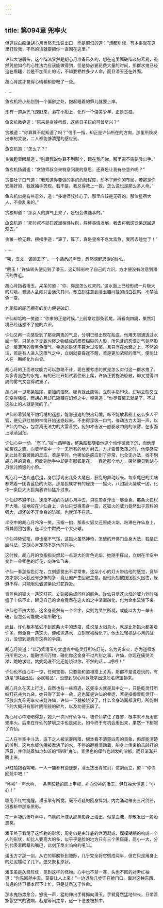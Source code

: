 ```yaml
---
---
---
```

title: 第094章 兜率火
---





但这些白痴话胡心月当然无法说出口，而是恨恨的道：“想都别想，有本事就在这里打败我，不然的话就要把你一直困在这里。”

许仙大皱眉头，这个阵法显然是胡心月准备已久的，想在这里面破阵谈何容易，虽然凭他如今的心性法力应该能做得到，但是势必要花费大量的时间，那群水鬼已经迫在眉睫，若是不加阻止的话，不知要牺牲多少人命，而且潘玉还在外面。

胡心月这才觉得心情稍稍舒畅了一些。

……

鱼玄机将小船划到一个偏僻之处，抱起睡着的笋儿就要上岸。

却有一道遁光飞速赶来，落在小船上，化作一个俊美少年，正是贪狼。

鱼玄机微笑道：“原来是贪狼师叔，这些日子玩的可曾尽兴？”

贪狼道：“你算算不就知道了吗？”信手一指，却正是许仙所在的方向，那里所焕发出来的灵波，二人都能够清楚的感应到。

鱼玄机道：“怎么了？”

贪狼瞪着眼睛道：“别跟我说你算不到那个，现在我问你，那里需不需要我出手。”

鱼玄机扬眉道：“贪狼师叔会来特意问我的意思，还真是让我有些意外呢？”

贪狼吐了口气道：“我知道你要做的事的危险程度，却不了解你的布局，若那是你安排好的，我就袖手旁观，若不是，我总得救上一救，怎么说也是那么多人命。”

鱼玄机似是有些意外，道：“多谢师叔挂心了，那里应该是无碍的。那位星宿大人，不会乱来的。”

贪狼却道：“那女人的脾气上来了，是很会做蠢事的。”

鱼玄机道：“那师叔不妨在这里稍待片刻，静待事情发展，我去将我这徒弟送回道观去。”

贪狼一脸无趣，摆摆手道：“算了，算了，真是皇帝不急太监急，我回去睡觉了！”

……

“喂，汉文，该回去了”。一个熟悉的声音，忽然惊醒思索的许仙。

“明玉！”许仙转头便见到了潘玉，这幻阵影响了自己的六识，方才便没有注意到潘玉的靠近。

胡心月指着潘玉，呆呆的道：“你、你是怎么过来的。”这水面上已经形成一片极大的幻境，普通人乱闯只会迷失其间，却立刻注意到潘玉腰间挂的绒白狐尾，不禁脸色一变。

九尾狐的尾巴拥有的能力便是破幻。

许仙却哈哈一笑道：“你来的正是时候。”上前拿过那条狐尾，再看向四周，果然幻境已经迷惑不了他的六识。

许仙又再一次感受到了那些阴鬼的气息，分明已经出现在船底。他用天眼通透过水面一望，只见水下无数污秽之物结成的模模糊糊的人形，所包含的怨恨之气竟然形成一层薄薄的青黑色瘴气，幸运的是还不算太过浓郁，且只浮在水面之上，不然的话，若是有人进入这瘴气之中，立刻就要昏迷不醒，若是更加浓郁的瘴气，便能让人在一瞬间化作白骨。

胡心月的正面进攻能力可以忽略不计，现在要考虑的就是怎么对付这一群水鬼了。众多青黑色的水鬼，有的已经开始试着往船上爬，许仙正要施法驱散，却又觉得四周的雾气又变得浓重了。

胡心月一见那条狐尾，更加的恼怒，哪肯就此服输，立刻手掐印诀。幻境立刻又立刻变得强盛，而胡心月却已隐藏在幻境之中，嘲笑道：“你尽管离去就是了，不过这船上的人就是我的了。”

许仙带着狐尾不怕幻境的迷惑，能够迅速的脱出幻境，却不能放着船上这么多人不管，便见尹红袖的神情开始迷惑起来。不由得深吸一口气，催动法力大喝一声，以许仙为中心，包含真无法力的大雷音咒，宛如冲击波一般驱散四周的浓雾，在水面上滚滚回荡。

许仙心中一动，“有了。”猛一踏甲板，整条船都随着他这个动作微微下沉，而他却如离弦之箭。向着半空中一个一无所有的地方射去。方才雷音激荡之时，他便感应到此处有着微微的反应，若是平时。他哪怕是感应到了异常，也全无办法，找不到胡心月的真身。但此刻他手中却是有那狐尾在，一靠近那个地方，果然便见到胡心月惊诧愤怒的小脸。

胡心月一边疾速后退，身后浮现出几条大尾巴，狂乱的舞动起来。每条尾巴的尖端都燃着一团青蓝色的火焰，那是狐族才有的秘技——狐火，八团狐火凝成一团，化作一条巨大火狐向着许仙猛扑过来。

许仙却不避不让，速度不减的向胡心月冲去，只在周身浮出一层金身。那条火狐张开大嘴，猛地咬在许仙身上，许仙只觉得周身一震，这狐火的威力竟然出乎意料的强大，却还破不开金身的防御。也就浑不在意。

半空中的胡心月冷冷一笑，玉指一掐，那条火狐又还原成火焰，粘滞在许仙身上，将其团团包裹，在半空中燃成一个大火球。

许仙冲势受阻，却也毫不气馁，这狐火虽然神奇，怎破的开佛门金身大法，若是正面斗法，这胡心月定然不是他的对手。

这时候，胡心月的食指指尖燃起一点豆大的青色光焰，她随手挥出，立刻在半空中变作一朵紫色的灯花，向许仙飞来。

许仙一看那紫色灯花，立刻感觉出不寻常来，这朵小小的灯火带给他的感觉，竟毕方才那只火狐还有恐怖的多，竟让他产生回避之意。但他此刻被团团狐火困住，躲避不得，只能眼见着这紫色灯花靠近。

青蓝色的狐火一遇这灯花，立刻被染成同样的颜色，许仙只觉这火焰的威力登时强盛了十倍不止，眼见自己的金身竟然在这火焰之中渐渐融化，化为金水流淌下来。

许仙也不由大惊，这金身虽然有一个金字，实则为灵气所凝，或能以大力一举击破，但怎么可能被火焰所融化。

而且，许仙根本感受不到这紫火中的热度，莫说是太阳真火，就是比那狐火都差着许多，但金身一遇这火，便如泥遇水，立刻就被融化了。他太过轻视胡心月的战力，没想到她竟有这样的手段。

胡心月笑道：“此乃紫清玉府太虚宫中乾灵灯所结灯花，名为兜率火，亦为道祖炼丹所用之火，能融世间万物，融化你这金身不过片刻之事，许仙，你现在痛哭流涕，跪地求饶，姑奶奶说不定还能饶过你，不然的话……哼哼！”

许仙也不由心中一惊，任何宝物，只要能和道祖搭上关系，那都不是说着玩的，有道是“道祖出品。必属精品”。没想到胡心月竟能拿出这般名牌宝物来。

胡心月久在天上行走，自然也有一些奇遇，这兜率火就是其中之一，只是乾灵灯所结灯花共为九朵，她只得了其中一朵，这也算是许仙的幸运，若是操御着乾灵灯一下放出九朵兜率火来烧许仙，许仙一下就被烧没了，什么金身法器都没用，所能剩下的大概只有那片阴阳镜的碎片，以及功德玉牌了。

胡心月心中暗暗得意，她头一次同许仙争斗，被许仙拿住了要害，根本来不及用这兜率火，后来在许仙的梦境之中也是如此，如今终于有机会用出来，果然一下制服了许仙。

二人在半空中斗法，底下之人被浓雾所阻，根本看不清楚四周的景象，但却能清楚的听到，这片水域仿佛被煮沸了的水，不停的翻腾涌动着，船身上传来拍击敲打的声音，并伴随着如泣如诉的“啾啾”鬼叫。青黑色的瘴气也越发的浓郁，而且渐渐升腾上来。

尹红袖抱着嫦曦，一人一猫都有些瑟瑟，潘玉拔出青虹剑，仗剑而立，道：“你快回舱中吧！”

“哗啦”一声水响，一条黑影猛的跃上甲板，扑向分神的潘玉，尹红袖大惊道：“小心！”

哪用尹红袖提醒，潘玉早有所觉。毫不迟疑的回身挥剑，内力涌动催出三尺剑芒，狠狠斩中那条黑影。

在一声凄厉惨呼声中，乌黑的汁液从那黑影身上洒出，似是血液，却散发出一股股恶臭。

潘玉终于看清了这怪物的形状，周身似是由江底的烂泥凝成，模模糊糊的构成一个人的形状，却比人要高大的多，似乎乎是脸的地方只有三个黑窟窿，两小一大，分别代表着眼睛和嘴巴，此刻正发出呜呜的吼叫。

潘玉方才那一剑，从它的肩膀斩到腰际，几乎完全将它劈成两半，但它只是用身上的烂泥蠕动了几下。便又恢复原状。

潘玉虽是久经阵仗，见到这样的怪物。心中也不禁一寒，头也不回的对尹红袖道：“你先回舱中去。莫要让人上来！”一边退后几步守在舱门口。面对这种东西，普通的侍卫根本帮不上忙，只是徒然送了性命。

那水鬼伤势愈合，怒吼一声，猛的伸出手臂抓向潘玉，手臂竟然猛地伸长，且带着撕裂空气的锐响，若是等闲之辈，这一下便要被抓中。